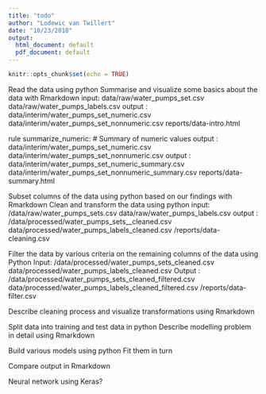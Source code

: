 ```yaml
---
title: "todo"
author: "Lodewic van Twillert"
date: "10/23/2018"
output:
  html_document: default
  pdf_document: default
---
```


```r
knitr::opts_chunk$set(echo = TRUE)
```

Read the data using python
Summarise and visualize some basics about the data with Rmarkdown
  input: 
    data/raw/water_pumps_set.csv
    data/raw/water_pumps_labels.csv
  output :
    data/interim/water_pumps_set_numeric.csv
    data/interim/water_pumps_set_nonnumeric.csv
    reports/data-intro.html

rule summarize_numeric:
  # Summary of numeric values
   output :
    data/interim/water_pumps_set_numeric.csv
    data/interim/water_pumps_set_nonnumeric.csv
   output :
    data/interim/water_pumps_set_numeric_summary.csv
    data/interim/water_pumps_set_nonnumeric_summary.csv
    reports/data-summary.html

Subset columns of the data using python based on our findings with Rmarkdown
Clean and transform the data using python
  input: 
    /data/raw/water_pumps_sets.csv
    data/raw/water_pumps_labels.csv
  output :
    /data/processed/water_pumps_sets__cleaned.csv
    data/processed/water_pumps_labels_cleaned.csv
    /reports/data-cleaning.csv
    
Filter the data by various criteria on the remaining columns of the data using Python
  Input: 
    /data/processed/water_pumps_sets_cleaned.csv
    data/processed/water_pumps_labels_cleaned.csv
  Output :
    /data/processed/water_pumps_sets_cleaned_filtered.csv
    data/processed/water_pumps_labels_cleaned_filtered.csv
    /reports/data-filter.csv    

Describe cleaning process and visualize transformations using Rmarkdown

Split data into training and test data in python
Describe modelling problem in detail using Rmarkdown

Build various models using python
Fit them in turn

Compare output in Rmarkdown

Neural network using Keras?





